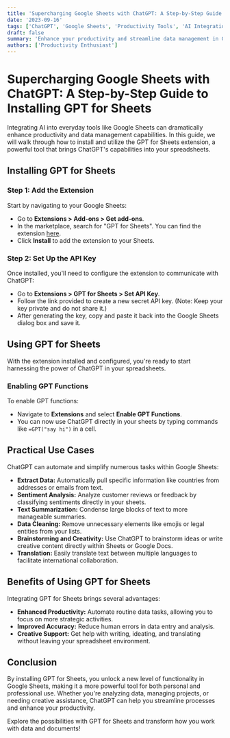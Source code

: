 ```yaml
---
title: 'Supercharging Google Sheets with ChatGPT: A Step-by-Step Guide to Installing GPT for Sheets'
date: '2023-09-16'
tags: ['ChatGPT', 'Google Sheets', 'Productivity Tools', 'AI Integration']
draft: false
summary: 'Enhance your productivity and streamline data management in Google Sheets by integrating ChatGPT. This guide provides detailed instructions on installing and using the GPT for Sheets extension.'
authors: ['Productivity Enthusiast']
---
```


# Supercharging Google Sheets with ChatGPT: A Step-by-Step Guide to Installing GPT for Sheets

Integrating AI into everyday tools like Google Sheets can dramatically enhance productivity and data management capabilities. In this guide, we will walk through how to install and utilize the GPT for Sheets extension, a powerful tool that brings ChatGPT's capabilities into your spreadsheets.

## Installing GPT for Sheets

### Step 1: Add the Extension

Start by navigating to your Google Sheets:
- Go to **Extensions > Add-ons > Get add-ons**.
- In the marketplace, search for "GPT for Sheets". You can find the extension [here](https://workspace.google.com/marketplace/app/gpt_for_sheets_and_docs/677318054654).
- Click **Install** to add the extension to your Sheets.

### Step 2: Set Up the API Key

Once installed, you'll need to configure the extension to communicate with ChatGPT:
- Go to **Extensions > GPT for Sheets > Set API Key**.
- Follow the link provided to create a new secret API key. (Note: Keep your key private and do not share it.)
- After generating the key, copy and paste it back into the Google Sheets dialog box and save it.

## Using GPT for Sheets

With the extension installed and configured, you're ready to start harnessing the power of ChatGPT in your spreadsheets.

### Enabling GPT Functions

To enable GPT functions:
- Navigate to **Extensions** and select **Enable GPT Functions**.
- You can now use ChatGPT directly in your sheets by typing commands like `=GPT("say hi")` in a cell.

## Practical Use Cases

ChatGPT can automate and simplify numerous tasks within Google Sheets:

- **Extract Data:** Automatically pull specific information like countries from addresses or emails from text.
- **Sentiment Analysis:** Analyze customer reviews or feedback by classifying sentiments directly in your sheets.
- **Text Summarization:** Condense large blocks of text to more manageable summaries.
- **Data Cleaning:** Remove unnecessary elements like emojis or legal entities from your lists.
- **Brainstorming and Creativity:** Use ChatGPT to brainstorm ideas or write creative content directly within Sheets or Google Docs.
- **Translation:** Easily translate text between multiple languages to facilitate international collaboration.

## Benefits of Using GPT for Sheets

Integrating GPT for Sheets brings several advantages:
- **Enhanced Productivity:** Automate routine data tasks, allowing you to focus on more strategic activities.
- **Improved Accuracy:** Reduce human errors in data entry and analysis.
- **Creative Support:** Get help with writing, ideating, and translating without leaving your spreadsheet environment.

## Conclusion

By installing GPT for Sheets, you unlock a new level of functionality in Google Sheets, making it a more powerful tool for both personal and professional use. Whether you're analyzing data, managing projects, or needing creative assistance, ChatGPT can help you streamline processes and enhance your productivity.

Explore the possibilities with GPT for Sheets and transform how you work with data and documents!


